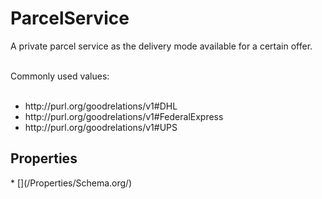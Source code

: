   
# ParcelService

A private parcel service as the delivery mode available for a certain offer.<br/><br/>

Commonly used values:<br/><br/>

<ul>
<li>http://purl.org/goodrelations/v1#DHL</li>
<li>http://purl.org/goodrelations/v1#FederalExpress</li>
<li>http://purl.org/goodrelations/v1#UPS</li>
</ul>

## Properties

<Grid>
* [](/Properties/Schema.org/)
</Grid>


